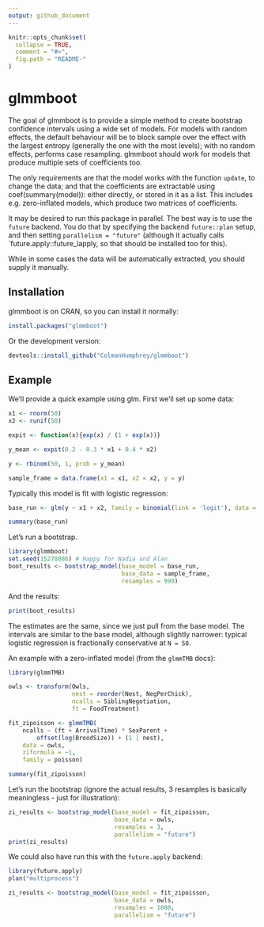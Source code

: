 ```yaml
---
output: github_document
---
```


<!-- README.md is generated from README.Rmd. Please edit that file -->

```r
knitr::opts_chunk$set(
  collapse = TRUE,
  comment = "#>",
  fig.path = "README-"
)
```

# glmmboot

The goal of glmmboot is to provide a simple method to create
bootstrap confidence intervals using a wide set of models. For 
models with random effects, the default behaviour will 
be to block sample over the effect with the largest entropy 
(generally the one with the most levels); with no random effects,
performs case resampling. glmmboot should work for models that produce 
multiple sets of coefficients too.

The only requirements are that the model works with the 
function `update`, to change the data; and that the coefficients
are extractable using coef(summary(model)): either directly, or
stored in it as a list. This includes e.g. zero-inflated models, which
produce two matrices of coefficients.

It may be desired to run this package in parallel. The best way is
to use the `future` backend. You do that by specifying the backend
`future::plan` setup, and then setting `parallelism = "future"`
(although it actually calls `future.apply::future_lapply, so that should be
installed too for this).

While in some cases the data will be automatically extracted, you should
supply it manually.

## Installation

glmmboot is on CRAN, so you can install it normally:

```r
install.packages("glmmboot")
```

Or the development version:
```r
devtools::install_github("ColmanHumphrey/glmmboot")
```

## Example

We'll provide a quick example using glm. First we'll set up some data:

```r
x1 <- rnorm(50)
x2 <- runif(50)

expit <- function(x){exp(x) / (1 + exp(x))}

y_mean <- expit(0.2 - 0.3 * x1 + 0.4 * x2)

y <- rbinom(50, 1, prob = y_mean)

sample_frame = data.frame(x1 = x1, x2 = x2, y = y)
```

Typically this model is fit with logistic regression:

```r
base_run <- glm(y ~ x1 + x2, family = binomial(link = 'logit'), data = sample_frame)

summary(base_run)
```

Let's run a bootstrap.

```r
library(glmmboot)
set.seed(15278086) # Happy for Nadia and Alan
boot_results <- bootstrap_model(base_model = base_run, 
                                base_data = sample_frame,
                                resamples = 999)
```

And the results:
```r
print(boot_results)
```

The estimates are the same, since we just pull from the base model. The intervals are 
similar to the base model, although slightly narrower: typical logistic regression is fractionally
conservative at `N = 50`.

An example with a zero-inflated model (from the `glmmTMB` docs):

```r
library(glmmTMB)

owls <- transform(Owls,
                  nest = reorder(Nest, NegPerChick),
                  ncalls = SiblingNegotiation,
                  ft = FoodTreatment)

fit_zipoisson <- glmmTMB(
    ncalls ~ (ft + ArrivalTime) * SexParent +
        offset(log(BroodSize)) + (1 | nest),
    data = owls,
    ziformula = ~1,
    family = poisson)

summary(fit_zipoisson)
```
Let's run the bootstrap (ignore the actual results, 3 resamples is basically meaningless - just for illustration):
```r
zi_results <- bootstrap_model(base_model = fit_zipoisson,
                              base_data = owls,
                              resamples = 3,
                              parallelism = "future")
print(zi_results)
```

We could also have run this with the `future.apply` backend:
```r
library(future.apply)
plan("multiprocess")

zi_results <- bootstrap_model(base_model = fit_zipoisson,
                              base_data = owls,
                              resamples = 1000,
                              parallelism = "future")
```
